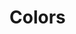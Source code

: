 
<Meta title="Colors" />

# Colors

<ColorPalette>
      <ColorItem 
            title="theme.color.primary" 
            subtitle="Skyline Blues" 
            colors={{ '50': '#D4E4EA', '100':'#B0CFDB', '200':'#86B7C8', '300':'#5D9DB3', '400':'#3C84A0', '500':'#023350', '900':'#001827' }} 
      />
      <ColorItem 
            title="theme.color.gray" 
            subtitle="Grayscale" 
            colors={{ 'light': '#F4F4F4', 'dark':'#939393', 'disabled':'#C2C2C2' }} 
      />
</ColorPalette>

